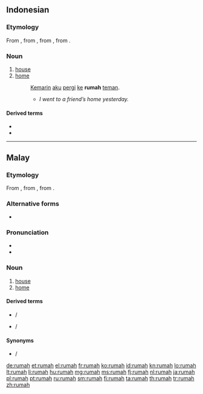==Indonesian==

===Etymology===
From {{etyl|ms|id}} {{term|rumah|lang=ms}}, from {{etyl|poz-mly-pro|id}} {{recons|rumah|lang=poz-mly-pro}}, from {{etyl|poz-pro|id}} {{recons|ʀumaq|lang=poz-pro}}, from {{etyl|map-pro|id}} {{recons|ʀumaq|lang=map-pro}}.

===Noun===
{{head|id|noun}}

# [[house]] {{gloss|abode}}
# [[home]] {{gloss|house or structure in which someone lives}}
#: [[kemarin|Kemarin]] [[aku]] [[pergi]] [[ke]] '''rumah''' [[teman]].
#:* ''I went to a friend’s home yesterday.''

====Derived terms====
* {{l|id|rumah makan|gloss={{l|en|restaurant}}}}
* {{l|id|rumah sakit|gloss={{l|en|hospital}}}}

----

==Malay==

===Etymology===
From {{etyl|poz-mly-pro|ms}} {{recons|rumah|lang=poz-mly-pro}}, from {{etyl|poz-pro|ms}} {{recons|ʀumaq|lang=poz-pro}}, from {{etyl|map-pro|ms}} {{recons|ʀumaq|lang=map-pro}}.

===Alternative forms===
* {{l|ms|رومه|sc=Arab}}

===Pronunciation===
* {{IPA|/rumah/|lang=ms}}
* {{rhymes|umah|mah|ah|lang=ms}}

===Noun===
{{head|ms|noun|Jawi spelling|'''{{l|ms|رومه|sc=Arab}}'''}}

# [[house]] {{gloss|abode}}
# [[home]] {{gloss|house or structure in which someone lives}}

====Derived terms====
* {{l|ms|rumah makan}} / {{l|ms|رومه ماکن|sc=Arab|gloss={{l|en|restaurant}}}}
* {{l|ms|rumah sakit}} / {{l|ms|رومه ساکيت|sc=Arab|gloss={{l|en|hospital}}}}

====Synonyms====
* {{l|ms|bait}} / {{l|ms|بيت|sc=Arab}}

[[de:rumah]]
[[et:rumah]]
[[el:rumah]]
[[fr:rumah]]
[[ko:rumah]]
[[id:rumah]]
[[kn:rumah]]
[[lo:rumah]]
[[lt:rumah]]
[[li:rumah]]
[[hu:rumah]]
[[mg:rumah]]
[[ms:rumah]]
[[fj:rumah]]
[[nl:rumah]]
[[ja:rumah]]
[[pl:rumah]]
[[pt:rumah]]
[[ru:rumah]]
[[sm:rumah]]
[[fi:rumah]]
[[ta:rumah]]
[[th:rumah]]
[[tr:rumah]]
[[zh:rumah]]